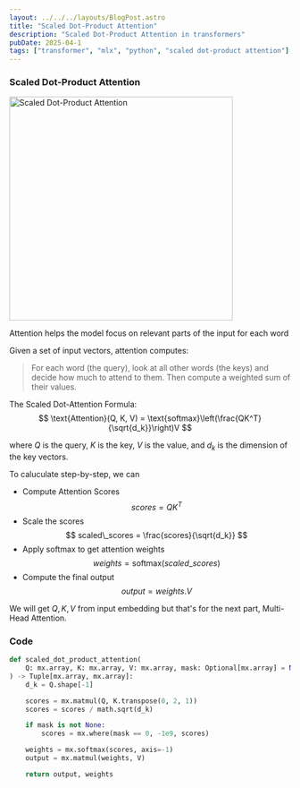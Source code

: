 ```yaml
---
layout: ../../../layouts/BlogPost.astro
title: "Scaled Dot-Product Attention"
description: "Scaled Dot-Product Attention in transformers"
pubDate: 2025-04-1
tags: ["transformer", "mlx", "python", "scaled dot-product attention"]
---
```


### Scaled Dot-Product Attention

<img src="https://d3p2bvoe452d0z.cloudfront.net/scaled_dot_product_attention.png" width="400" alt="Scaled Dot-Product Attention" class="rounded-lg"/>

Attention helps the model focus on relevant parts of the input for each word

Given a set of input vectors, attention computes:
> For each word (the query), look at all other words (the keys) and decide how much to attend to them. Then compute a weighted sum of their values.

The Scaled Dot-Attention Formula:
$$
\text{Attention}(Q, K, V) = \text{softmax}\left(\frac{QK^T}{\sqrt{d_k}}\right)V
$$

where $Q$ is the query, $K$ is the key, $V$ is the value, and $d_k$ is the dimension of the key vectors.

To caluculate step-by-step, we can
- Compute Attention Scores
$$
scores = QK^T
$$
- Scale the scores
$$
scaled\_scores = \frac{scores}{\sqrt{d_k}}
$$
- Apply softmax to get attention weights
$$
weights = \text{softmax}(scaled\_scores)
$$
- Compute the final output
$$
output = weights.V
$$

We will get $Q,K,V$ from input embedding but that's for the next part, Multi-Head Attention.

### Code
```python
def scaled_dot_product_attention(
    Q: mx.array, K: mx.array, V: mx.array, mask: Optional[mx.array] = None
) -> Tuple[mx.array, mx.array]:
    d_k = Q.shape[-1]

    scores = mx.matmul(Q, K.transpose(0, 2, 1))
    scores = scores / math.sqrt(d_k)

    if mask is not None:
        scores = mx.where(mask == 0, -1e9, scores)

    weights = mx.softmax(scores, axis=-1)
    output = mx.matmul(weights, V)

    return output, weights
```

